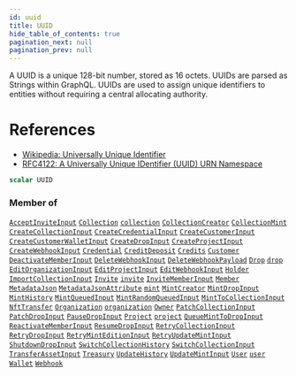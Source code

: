 ```yaml
---
id: uuid
title: UUID
hide_table_of_contents: true
pagination_next: null
pagination_prev: null
---
```








A UUID is a unique 128-bit number, stored as 16 octets. UUIDs are parsed as
Strings within GraphQL. UUIDs are used to assign unique identifiers to
entities without requiring a central allocating authority.

# References

* [Wikipedia: Universally Unique Identifier](http://en.wikipedia.org/wiki/Universally_unique_identifier)
* [RFC4122: A Universally Unique IDentifier (UUID) URN Namespace](http://tools.ietf.org/html/rfc4122)

```graphql
scalar UUID
```




### Member of

[`AcceptInviteInput`](/api/inputs/accept-invite-input)  <Badge class="secondary" text="input"/><Bullet />[`Collection`](/api/objects/collection)  <Badge class="secondary" text="object"/><Bullet />[`collection`](/api/queries/collection)  <Badge class="secondary" text="query"/><Bullet />[`CollectionCreator`](/api/objects/collection-creator)  <Badge class="secondary" text="object"/><Bullet />[`CollectionMint`](/api/objects/collection-mint)  <Badge class="secondary" text="object"/><Bullet />[`CreateCollectionInput`](/api/inputs/create-collection-input)  <Badge class="secondary" text="input"/><Bullet />[`CreateCredentialInput`](/api/inputs/create-credential-input)  <Badge class="secondary" text="input"/><Bullet />[`CreateCustomerInput`](/api/inputs/create-customer-input)  <Badge class="secondary" text="input"/><Bullet />[`CreateCustomerWalletInput`](/api/inputs/create-customer-wallet-input)  <Badge class="secondary" text="input"/><Bullet />[`CreateDropInput`](/api/inputs/create-drop-input)  <Badge class="secondary" text="input"/><Bullet />[`CreateProjectInput`](/api/inputs/create-project-input)  <Badge class="secondary" text="input"/><Bullet />[`CreateWebhookInput`](/api/inputs/create-webhook-input)  <Badge class="secondary" text="input"/><Bullet />[`Credential`](/api/objects/credential)  <Badge class="secondary" text="object"/><Bullet />[`CreditDeposit`](/api/objects/credit-deposit)  <Badge class="secondary" text="object"/><Bullet />[`Credits`](/api/objects/credits)  <Badge class="secondary" text="object"/><Bullet />[`Customer`](/api/objects/customer)  <Badge class="secondary" text="object"/><Bullet />[`DeactivateMemberInput`](/api/inputs/deactivate-member-input)  <Badge class="secondary" text="input"/><Bullet />[`DeleteWebhookInput`](/api/inputs/delete-webhook-input)  <Badge class="secondary" text="input"/><Bullet />[`DeleteWebhookPayload`](/api/objects/delete-webhook-payload)  <Badge class="secondary" text="object"/><Bullet />[`Drop`](/api/objects/drop)  <Badge class="secondary" text="object"/><Bullet />[`drop`](/api/queries/drop)  <Badge class="secondary" text="query"/><Bullet />[`EditOrganizationInput`](/api/inputs/edit-organization-input)  <Badge class="secondary" text="input"/><Bullet />[`EditProjectInput`](/api/inputs/edit-project-input)  <Badge class="secondary" text="input"/><Bullet />[`EditWebhookInput`](/api/inputs/edit-webhook-input)  <Badge class="secondary" text="input"/><Bullet />[`Holder`](/api/objects/holder)  <Badge class="secondary" text="object"/><Bullet />[`ImportCollectionInput`](/api/inputs/import-collection-input)  <Badge class="secondary" text="input"/><Bullet />[`Invite`](/api/objects/invite)  <Badge class="secondary" text="object"/><Bullet />[`invite`](/api/queries/invite)  <Badge class="secondary" text="query"/><Bullet />[`InviteMemberInput`](/api/inputs/invite-member-input)  <Badge class="secondary" text="input"/><Bullet />[`Member`](/api/objects/member)  <Badge class="secondary" text="object"/><Bullet />[`MetadataJson`](/api/objects/metadata-json)  <Badge class="secondary" text="object"/><Bullet />[`MetadataJsonAttribute`](/api/objects/metadata-json-attribute)  <Badge class="secondary" text="object"/><Bullet />[`mint`](/api/queries/mint)  <Badge class="secondary" text="query"/><Bullet />[`MintCreator`](/api/objects/mint-creator)  <Badge class="secondary" text="object"/><Bullet />[`MintDropInput`](/api/inputs/mint-drop-input)  <Badge class="secondary" text="input"/><Bullet />[`MintHistory`](/api/objects/mint-history)  <Badge class="secondary" text="object"/><Bullet />[`MintQueuedInput`](/api/inputs/mint-queued-input)  <Badge class="secondary" text="input"/><Bullet />[`MintRandomQueuedInput`](/api/inputs/mint-random-queued-input)  <Badge class="secondary" text="input"/><Bullet />[`MintToCollectionInput`](/api/inputs/mint-to-collection-input)  <Badge class="secondary" text="input"/><Bullet />[`NftTransfer`](/api/objects/nft-transfer)  <Badge class="secondary" text="object"/><Bullet />[`Organization`](/api/objects/organization)  <Badge class="secondary" text="object"/><Bullet />[`organization`](/api/queries/organization)  <Badge class="secondary" text="query"/><Bullet />[`Owner`](/api/objects/owner)  <Badge class="secondary" text="object"/><Bullet />[`PatchCollectionInput`](/api/inputs/patch-collection-input)  <Badge class="secondary" text="input"/><Bullet />[`PatchDropInput`](/api/inputs/patch-drop-input)  <Badge class="secondary" text="input"/><Bullet />[`PauseDropInput`](/api/inputs/pause-drop-input)  <Badge class="secondary" text="input"/><Bullet />[`Project`](/api/objects/project)  <Badge class="secondary" text="object"/><Bullet />[`project`](/api/queries/project)  <Badge class="secondary" text="query"/><Bullet />[`QueueMintToDropInput`](/api/inputs/queue-mint-to-drop-input)  <Badge class="secondary" text="input"/><Bullet />[`ReactivateMemberInput`](/api/inputs/reactivate-member-input)  <Badge class="secondary" text="input"/><Bullet />[`ResumeDropInput`](/api/inputs/resume-drop-input)  <Badge class="secondary" text="input"/><Bullet />[`RetryCollectionInput`](/api/inputs/retry-collection-input)  <Badge class="secondary" text="input"/><Bullet />[`RetryDropInput`](/api/inputs/retry-drop-input)  <Badge class="secondary" text="input"/><Bullet />[`RetryMintEditionInput`](/api/inputs/retry-mint-edition-input)  <Badge class="secondary" text="input"/><Bullet />[`RetryUpdateMintInput`](/api/inputs/retry-update-mint-input)  <Badge class="secondary" text="input"/><Bullet />[`ShutdownDropInput`](/api/inputs/shutdown-drop-input)  <Badge class="secondary" text="input"/><Bullet />[`SwitchCollectionHistory`](/api/objects/switch-collection-history)  <Badge class="secondary" text="object"/><Bullet />[`SwitchCollectionInput`](/api/inputs/switch-collection-input)  <Badge class="secondary" text="input"/><Bullet />[`TransferAssetInput`](/api/inputs/transfer-asset-input)  <Badge class="secondary" text="input"/><Bullet />[`Treasury`](/api/objects/treasury)  <Badge class="secondary" text="object"/><Bullet />[`UpdateHistory`](/api/objects/update-history)  <Badge class="secondary" text="object"/><Bullet />[`UpdateMintInput`](/api/inputs/update-mint-input)  <Badge class="secondary" text="input"/><Bullet />[`User`](/api/objects/user)  <Badge class="secondary" text="object"/><Bullet />[`user`](/api/queries/user)  <Badge class="secondary" text="query"/><Bullet />[`Wallet`](/api/objects/wallet)  <Badge class="secondary" text="object"/><Bullet />[`Webhook`](/api/objects/webhook)  <Badge class="secondary" text="object"/>



